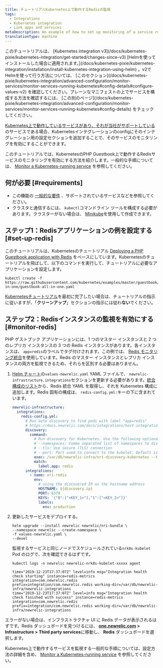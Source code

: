 ```yaml
---
title: チュートリアルKubernetes上で動作するRedisの監視
tags:
  - Integrations
  - Kubernetes integration
  - Link apps and services
metaDescription: An example of how to set up monitoring of a service running on Kubernetes.
translationType: machine
---
```


<Callout variant="tip">
  このチュートリアルは、 [Kubernetes integration v3](/docs/kubernetes-pixie/kubernetes-integration/get-started/changes-since-v3) [Helmを使ってインストールした場合に適用されます。](/docs/kubernetes-pixie/kubernetes-integration/installation/install-kubernetes-integration-using-helm) 。v2でHelmを使って行う方法については、 [このセクション](/docs/kubernetes-pixie/kubernetes-integration/advanced-configuration/monitor-services/monitor-services-running-kubernetes#config-details#configure-values-v2) を確認してください。プレーンなマニフェストの上でサービスを構成する方法を確認するには、 [この別のページ](/docs/kubernetes-pixie/kubernetes-integration/advanced-configuration/monitor-services/monitor-services-running-kubernetes#config-details) をチェックしてください。
</Callout>

[Kubernetes上で動作しているサービスがあり、それが当社がサポートしている](/docs/monitor-service-running-kubernetes#integration-configs) のサービスである場合、Kubernetesインテグレーションのconfigにそのインテグレーション用の設定セクションを追加することで、そのサービスのモニタリングを有効にすることができます。

このチュートリアルでは、KubernetesのPHP Guestbook上で動作するRedisサービスのモニタリングを有効にする方法を紹介します。一般的な手順については、 [Monitor a Kubernetes-running service](/docs/monitor-service-running-kubernetes) を参照してください。

## 何が必要 [#requirements]

* この機能の [一般的な要件](/docs/monitor-service-running-kubernetes#requirements) 、サポートされているサービスなどを参照してください。
* クラスタと通信するには、 `kubectl`コマンドライン ツールを構成する必要があります。クラスターがない場合は、 [Minikube](https://kubernetes.io/docs/setup/minikube)を使用して作成できます。

## ステップ1：Redisアプリケーションの例を設定する [#set-up-redis]

このチュートリアルは、Kubernetesのチュートリアル [Deploying a PHP Guestbook application with Redis](https://kubernetes.io/docs/tutorials/stateless-application/guestbook/) をベースにしています。Kubernetesのチュートリアルを飛ばして、以下のコマンドを実行して、チュートリアルに必要なアプリケーションを設定します。

```shell
kubectl create -f https://raw.githubusercontent.com/kubernetes/examples/master/guestbook/all-in-one/guestbook-all-in-one.yaml
```

[Kubernetesチュートリアル](https://kubernetes.io/docs/tutorials/stateless-application/guestbook/)を最初に完了したい場合は、チュートリアルの指示に従いますが、「**クリーンアップ**」セクションの指示には従わ**ない**でください。

## ステップ2：Redisインスタンスの監視を有効にする [#monitor-redis]

PHP ゲストブック アプリケーションには、1 つのマスター インスタンスと 2 つのレプリカ インスタンスの 3 つの Redis インスタンスがあります。各インスタンスは、 `app=redis`のラベルでタグ付けされます。この例では、 [Redis モニタリング統合](/docs/integrations/host-integrations/host-integrations-list/redis-monitoring-integration)を使用しています。Redis のマスター インスタンスとレプリカ インスタンスの両方を監視できるため、それらを区別する必要はありません。

1. [Helm チャート](/docs/kubernetes-pixie/kubernetes-integration/installation/install-kubernetes-integration-using-helm)の`values-newrelic.yaml` YAML ファイルで、 `newrelic-infrastructure.integrations`セクションを更新する必要があります。[統合構成のリスト](/docs/monitor-service-running-kubernetes#integration-configs)から、Redis 統合 YAML を取得し、それを Kubernetes 構成に追加します。Redis 固有の構成は、 `redis-config.yml:`キーの下に含まれています。

   ```yaml
   newrelic-infrastructure:
     integrations:
       redis-config.yml:
         # Run auto discovery to find pods with label "app=redis"
         # https://docs.newrelic.com/docs/integrations/host-integrations/installation/container-auto-discovery
         discovery:
           command:
             # Run discovery for Kubernetes. Use the following optional arguments:
             # --namespaces: Comma separated list of namespaces to discover pods on
             # --tls: Use secure (TLS) connection
             # --port: Port used to connect to the kubelet. Default is 10255
             exec: /var/db/newrelic-infra/nri-discovery-kubernetes --tls --port 10250
             match:
               label.app: redis
         integrations:
           - name: nri-redis
             env:
               # using the discovered IP as the hostname address
               HOSTNAME: ${discovery.ip}
               PORT: 6379
               KEYS: '{"0":["<KEY_1>"],"1":["<KEY_2>"]}'
               labels:
                 env: production
   ```

2. 更新したサービスをデプロイする。

   ```shell
   helm upgrade --install newrelic newrelic/nri-bundle \
   --namespace newrelic --create-namespace \
   -f values-newrelic.yaml \
   --devel
   ```

   監視するサービスと同じノードでスケジュールされている`nrk8s-kubelet` Pod のログで、次を確認できるはずです。

   ```shell
   kubectl logs -n newrelic newrelic-nrk8s-kubelet-xxxxx agent
   ```

   ```
   time="2019-12-23T17:37:07Z" level=info msg="Integration health check starting" instance=redis-metrics integration=com.newrelic.redis prefix=integration/com.newrelic.redis working-dir=/var/db/newrelic-infra/newrelic-integrations
   time="2019-12-23T17:37:07Z" level=info msg="Integration health check finished with success" instance=redis-metrics integration=com.newrelic.redis prefix=integration/com.newrelic.redis working-dir=/var/db/newrelic-infra/newrelic-integrations
   ```

エラーがない場合は、インフラストラクチャ UI に Redis データが表示されるはずです。Redis ダッシュボードを見つけるには、 **[one.newrelic.com](https://one.newrelic.com/all-capabilities) > Infrastructure > Third party services**に移動し、 **Redis** ダッシュボードを選択します。

Kubernetes上で動作するサービスを監視する一般的な手順については、設定方法の詳細を含め、 [Monitor a Kubernetes-running service](/docs/monitor-service-running-kubernetes) を参照してください。